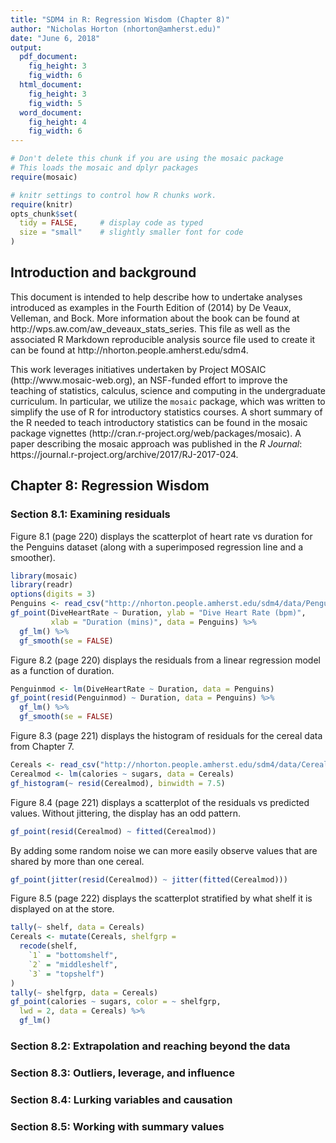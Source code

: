 ```yaml
---
title: "SDM4 in R: Regression Wisdom (Chapter 8)"
author: "Nicholas Horton (nhorton@amherst.edu)"
date: "June 6, 2018"
output: 
  pdf_document:
    fig_height: 3
    fig_width: 6
  html_document:
    fig_height: 3
    fig_width: 5
  word_document:
    fig_height: 4
    fig_width: 6
---
```



```r
# Don't delete this chunk if you are using the mosaic package
# This loads the mosaic and dplyr packages
require(mosaic)
```

```r
# knitr settings to control how R chunks work.
require(knitr)
opts_chunk$set(
  tidy = FALSE,     # display code as typed
  size = "small"    # slightly smaller font for code
)
```

## Introduction and background 

This document is intended to help describe how to undertake analyses introduced 
as examples in the Fourth Edition of \emph{Stats: Data and Models} (2014) by De Veaux, Velleman, and Bock.
More information about the book can be found at http://wps.aw.com/aw_deveaux_stats_series.  This
file as well as the associated R Markdown reproducible analysis source file used to create it can be found at http://nhorton.people.amherst.edu/sdm4.

This work leverages initiatives undertaken by Project MOSAIC (http://www.mosaic-web.org), an NSF-funded effort to improve the teaching of statistics, calculus, science and computing in the undergraduate curriculum. In particular, we utilize the `mosaic` package, which was written to simplify the use of R for introductory statistics courses. A short summary of the R needed to teach introductory statistics can be found in the mosaic package vignettes (http://cran.r-project.org/web/packages/mosaic).
A paper describing the mosaic approach was published in the *R Journal*: https://journal.r-project.org/archive/2017/RJ-2017-024.


## Chapter 8: Regression Wisdom

### Section 8.1: Examining residuals


Figure 8.1 (page 220) displays the scatterplot of heart rate vs duration for the Penguins dataset (along with a superimposed regression line and a smoother).

```r
library(mosaic)
library(readr)
options(digits = 3)
Penguins <- read_csv("http://nhorton.people.amherst.edu/sdm4/data/Penguins.csv")
gf_point(DiveHeartRate ~ Duration, ylab = "Dive Heart Rate (bpm)", 
         xlab = "Duration (mins)", data = Penguins) %>%
  gf_lm() %>%
  gf_smooth(se = FALSE)
```

Figure 8.2 (page 220) displays the residuals from a linear regression model as a function of duration.

```r
Penguinmod <- lm(DiveHeartRate ~ Duration, data = Penguins)
gf_point(resid(Penguinmod) ~ Duration, data = Penguins) %>%
  gf_lm() %>%
  gf_smooth(se = FALSE)
```

Figure 8.3 (page 221) displays the histogram of residuals for the cereal data from Chapter 7.

```r
Cereals <- read_csv("http://nhorton.people.amherst.edu/sdm4/data/Cereals.csv")
Cerealmod <- lm(calories ~ sugars, data = Cereals)
gf_histogram(~ resid(Cerealmod), binwidth = 7.5)
```

Figure 8.4 (page 221) displays a scatterplot of the residuals vs predicted values.  Without jittering, the display has an odd pattern.

```r
gf_point(resid(Cerealmod) ~ fitted(Cerealmod))
```

By adding some random noise we can more easily observe values that are shared by more than one cereal.

```r
gf_point(jitter(resid(Cerealmod)) ~ jitter(fitted(Cerealmod)))
```

Figure 8.5 (page 222) displays the scatterplot stratified by what shelf it is displayed on at the store.

```r
tally(~ shelf, data = Cereals)
Cereals <- mutate(Cereals, shelfgrp = 
  recode(shelf,
    `1` = "bottomshelf",
    `2` = "middleshelf",
    `3` = "topshelf")
)
tally(~ shelfgrp, data = Cereals)
gf_point(calories ~ sugars, color = ~ shelfgrp, 
  lwd = 2, data = Cereals) %>%
  gf_lm()
```


### Section 8.2: Extrapolation and reaching beyond the data

### Section 8.3: Outliers, leverage, and influence

### Section 8.4: Lurking variables and causation

### Section 8.5: Working with summary values

